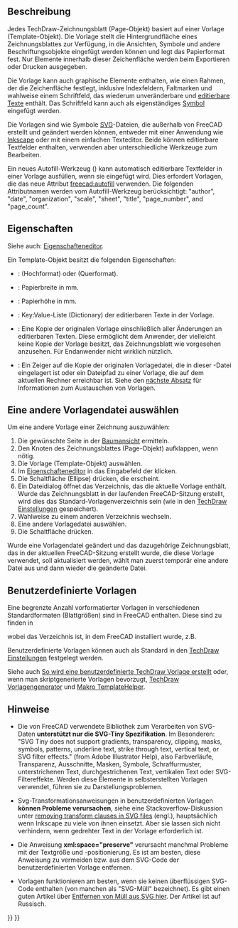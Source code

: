 <languages/>

{{Docnav/de
|[[TechDraw_LineGroup/de|Liniengruppen]]
|[[TechDraw_Hatching/de|Schraffur]]
|[[TechDraw_Workbench/de|TechDraw]]
|IconL=
|IconR=
|IconC=Workbench_TechDraw.svg
}}

{{TOCright}}

<span id="Description"></span>
==Beschreibung==

Jedes TechDraw-Zeichnungsblatt (Page-Objekt) basiert auf einer Vorlage (Template-Objekt). Die Vorlage stellt die Hintergrundfläche eines Zeichnungsblattes zur Verfügung, in die Ansichten, Symbole und andere Beschriftungsobjekte eingefügt werden können und legt das Papierformat fest. Nur Elemente innerhalb dieser Zeichenfläche werden beim Exportieren oder Drucken ausgegeben.

Die Vorlage kann auch graphische Elemente enthalten, wie einen Rahmen, der die Zeichenfläche festlegt, inklusive Indexfeldern, Faltmarken und wahlweise einem Schriftfeld, das wiederum unveränderbare und [[Svg_Namespace/de#freecad:editable|editierbare Texte]] enthält. Das Schriftfeld kann auch als eigenständiges [[TechDraw_Symbol/de|Symbol]] eingefügt werden.

Die Vorlagen sind wie Symbole [[SVG|SVG]]-Dateien, die außerhalb von FreeCAD erstellt und geändert werden können, entweder mit einer Anwendung wie [https://de.wikipedia.org/wiki/Inkscape Inkscape] oder mit einem einfachen Texteditor. Beide können editierbare Textfelder enthalten, verwenden aber unterschiedliche Werkzeuge zum Bearbeiten.

Ein neues Autofill-Werkzeug ({{Version/de|1.0}}) kann automatisch editierbare Textfelder in einer Vorlage ausfüllen, wenn sie eingefügt wird. Dies erfordert Vorlagen, die das neue Attribut [[Svg_Namespace/de#freecad:autofill|freecad:autofill]] verwenden. Die folgenden Attributnamen werden vom Autofill-Werkzeug berücksichtigt:  "author", "date", "organization", "scale", "sheet", "title", "page_number", and "page_count".

<span id="Properties"></span>
==Eigenschaften==

Siehe auch: [[Property_editor/de|Eigenschafteneditor]].

Ein Template-Objekt besitzt die folgenden Eigenschaften:

{{TitleProperty|Basis}}

* {{PropertyData/de|Orientation|Enumeration}}: {{Value|Portrait}} (Hochformat) oder {{Value|Landscape}} (Querformat).

{{TitleProperty|Page Properties}}

* {{PropertyData/de|Width|Length}}: Papierbreite in mm.
* {{PropertyData/de|Height|Length}}: Papierhöhe in mm.
* {{PropertyData/de|Editable Texts|Map|Hidden}}: Key:Value-Liste (Dictionary) der editierbaren Texte in der Vorlage.

{{TitleProperty|Template}}

* {{PropertyData/de|Page Result|FileIncluded}}: Eine Kopie der originalen Vorlage einschließlich aller Änderungen an editierbaren Texten. Diese ermöglicht dem Anwender, der vielleicht keine Kopie der Vorlage besitzt, das Zeichnungsblatt wie vorgesehen anzusehen. Für Endanwender nicht wirklich nützlich.
* {{PropertyData/de|Template|File}}: Ein Zeiger auf die Kopie der originalen Vorlagedatei, die in dieser {{FileName|*.FCStd}}-Datei eingelagert ist oder ein Dateipfad zu einer Vorlage, die auf dem aktuellen Rechner erreichbar ist. Siehe den [[#Eine_andere_Vorlagendatei_auswählen|nächste Absatz]] für Informationen zum Austauschen von Vorlagen.

<span id="Select_a_different_template_file"></span>
== Eine andere Vorlagendatei auswählen==

Um eine andere Vorlage einer Zeichnung auszuwählen:
# Die gewünschte Seite in der [[Tree_view/de|Baumansicht]] ermitteln.
# Den Knoten des Zeichnungsblattes (Page-Objekt) aufklappen, wenn nötig.
# Die Vorlage (Template-Objekt) auswählen.
# Im [[Property_editor|Eigenschafteneditor]] in das Eingabefeld der {{PropertyData/de|Template}} klicken.
# Die Schaltfläche {{Button|...}} (Ellipse) drücken, die erscheint.
# Ein Dateidialog öffnet das Verzeichnis, das die aktuelle Vorlage enthält. Wurde das Zeichnungsblatt in der laufenden FreeCAD-Sitzung erstellt, wird dies das Standard-Vorlagenverzeichnis sein (wie in den [[TechDraw_Preferences/de#Dateien|TechDraw Einstellungen]] gespeichert).
# Wahlweise zu einem anderen Verzeichnis wechseln.
# Eine andere Vorlagedatei auswählen.
# Die Schaltfläche {{Button|OK}} drücken.

Wurde eine Vorlagendatei geändert und das dazugehörige Zeichnungsblatt, das in der aktuellen FreeCAD-Sitzung erstellt wurde, die diese Vorlage verwendet,  soll aktualisiert werden, wählt man zuerst temporär eine andere Datei aus und dann wieder die geänderte Datei.

<span id="Custom_Templates"></span>
==Benutzerdefinierte Vorlagen==

Eine begrenzte Anzahl vorformatierter Vorlagen in verschiedenen Standardformaten (Blattgrößen) sind in FreeCAD enthalten. Diese sind zu finden in

{{Code|code=
$INSTALL_DIR/Mod/TechDraw/Templates/
}}

wobei {{incode|$INSTALL_DIR}} das Verzeichnis ist, in dem FreeCAD installiert wurde, z.B.

{{Code|code=
/usr/share/freecad/Mod/TechDraw/Templates/
}}

Benutzerdefinierte Vorlagen können auch als Standard in den [[TechDraw_Preferences/de|TechDraw Einstellungen]] festgelegt werden.

Siehe auch [[TechDraw_TemplateHowTo/de|So wird eine benutzerdefinierte TechDraw Vorlage erstellt]] oder, wenn man skriptgenerierte Vorlagen bevorzugt, [[TechDraw_TemplateGenerator/de|TechDraw Vorlagengenerator]] und [[Macro_TemplateHelper/de|Makro TemplateHelper]].

<span id="Notes"></span>
==Hinweise==

* Die von FreeCAD verwendete Bibliothek zum Verarbeiten von SVG-Daten '''unterstützt nur die SVG-Tiny Spezifikation'''. Im Besonderen: "SVG Tiny does not support gradients, transparency, clipping, masks, symbols, patterns, underline text, strike through text, vertical text, or SVG filter effects." (from Adobe Illustrator Help), also Farbverläufe, Transparenz, Ausschnitte, Masken, Symbole, Schraffurmuster, unterstrichenen Text, durchgestrichenen Text, vertikalen Text oder SVG-Filtereffekte. Werden diese Elemente in selbsterstellten Vorlagen verwendet, führen sie zu Darstellungsproblemen.

* Svg-Transformationsanweisungen in benutzerdefinierten Vorlagen '''können Probleme verursachen''', siehe eine Stackoverflow-Diskussion unter [https://stackoverflow.com/questions/13329125/removing-transforms-in-svg-files removing transform clauses in SVG files] (engl.), hauptsächlich wenn Inkscape zu viele von ihnen einsetzt. Aber sie lassen sich nicht verhindern, wenn gedrehter Text in der Vorlage erforderlich ist.

* Die Anweisung '''xml:space="preserve"''' verursacht manchmal Probleme mit der Textgröße und -positionierung. Es ist am besten, diese Anweisung zu vermeiden bzw. aus dem SVG-Code der benutzerdefinierten Vorlage entfernen.

* Vorlagen funktionieren am besten, wenn sie keinen überflüssigen SVG-Code enthalten (von manchen als "SVG-Müll" bezeichnet). Es gibt einen guten Artikel über [https://freecad-gost.ru/news/gost-templates-techdraw-09-01-2020/ Entfernen von Müll aus SVG hier]. Der Artikel ist auf Russisch.


{{Docnav/de
|[[TechDraw_LineGroup/de|Liniengruppen]]
|[[TechDraw_Hatching/de|Schraffur]]
|[[TechDraw_Workbench/de|TechDraw]]
|IconL=
|IconR=
|IconC=Workbench_TechDraw.svg
}}

{{TechDraw Tools navi{{#translation:}}}}
{{Userdocnavi{{#translation:}}}}
